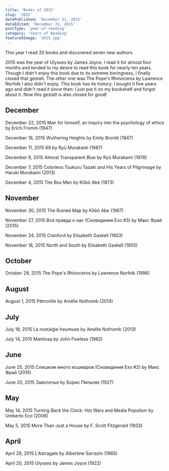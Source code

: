 ```yaml
---
title: 'Books of 2015'
slug: '2015'
datePublished: 'December 31, 2015'
dateEdited: 'December 31, 2015'
postType: 'year-of-reading'
category: 'Years of Reading'
featuredImage: '2015.jpg'
---
```


This year I read 20 books and discovered seven new authors.

2015 was the year of Ulysses by James Joyce. I read it for almost four months
and tended to my desire to read this book for nearly ten years. Though I didn't
enjoy this book due to its extreme boringness, I finally closed that gestalt.
The other one was The Pope's Rhinoceros by Lawrence Norfolk I also didn't enjoy.
This book has its history. I bought it five years ago and didn't read it since
then: I just put it on my bookshelf and forgot about it. Now this gestalt is
also closed for good!

## December

December 22, 2015 Man for himself, an inquiry into the psychology of ethics by
Erich Fromm (1947)

December 18, 2015 Wuthering Heights by Emily Brontë (1847)

December 11, 2015 69 by Ryū Murakami (1987)

December 9, 2015 Almost Transparent Blue by Ryū Murakami (1976)

December 7, 2015 Colorless Tsukuru Tazaki and His Years of Pilgrimage by Haruki
Murakami (2013)

December 4, 2015 The Box Man by Kōbō Abe (1973)

## November

November 30, 2015 The Ruined Map by Kōbō Abe (1967)

November 27, 2015 Вся правда о нас (Сновидения Ехо #3) by Макс Фрай (2015)

November 24, 2015 Cranford by Elisabeth Gaskell (1853)

November 18, 2015 North and South by Elisabeth Gaskell (1855)

## October

October 29, 2015 The Pope's Rhinoceros by Lawrence Norfolk (1996)

## August

August 1, 2015 Pétronille by Amélie Nothomb (2014)

## July

July 18, 2015 La nostalgie heureuse by Amélie Nothomb (2013)

July 14, 2015 Mantissa by John Fowless (1982)

## June

June 25, 2015 Слишком много кошмаров (Сновидения Ехо #2) by Макс Фрай (2015)

June 20, 2015 Заволочье by Борис Пильняк (1927)

## May

May 14, 2015 Turning Back the Clock: Hot Wars and Media Populism by Umberto Eco
(2006)

May 5, 2015 More Than Just a House by F. Scott Fitzgerald (1933)

## April

April 28, 2015 L'Astragale by Albertine Sarrazin (1965)

April 20, 2015 Ulysses by James Joyce (1922)
